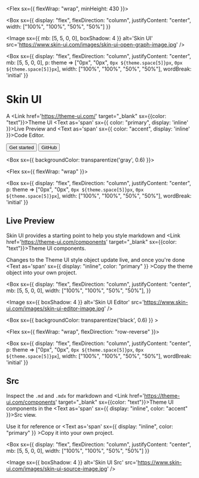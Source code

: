 

<Box>
  <Container>

  <Flex sx={{ flexWrap: "wrap", minHeight: 430 }}>

  <Box 
    sx={{ 
      display: "flex",
      flexDirection: "column",
      justifyContent: "center",
      width: ["100%", "100%", "50%", "50%"] 
    }}
  >
  
  <Image sx={{ mb: [5, 5, 0, 0], boxShadow: 4 }} alt='Skin UI' src='https://www.skin-ui.com/images/skin-ui-open-graph-image.jpg' />
  
  </Box>

  <Box
    sx={{
      display: "flex",
      flexDirection: "column",
      justifyContent: "center",
      mb: [5, 5, 0, 0],
      p: theme => ["0px", "0px", `0px ${theme.space[5]}px`, `0px ${theme.space[5]}px`],
      width: ["100%", "100%", "50%", "50%"],
      wordBreak: 'initial'
    }}
  >

  # Skin UI 

  A <Link href='https://theme-ui.com/' target="_blank" sx={{color: "text"}}>Theme UI</Link> <Text as='span' sx={{ color: "primary", display: 'inline' }}>Live Preview</Text> and <Text as='span' sx={{ color: "accent", display: 'inline' }}>Code Editor.</Text>

  <Flex>

  <Link href="/editor">
    <Button sx={{ mr:3 }} variant='secondary'>Get started</Button>
  </Link>

  <Link href="https://github.com/PaulieScanlon/skin-ui" target="_blank">
    <Button variant='ghost'>GitHub</Button>
  </Link>

  </Flex>

  </Box>

  </Flex>

  </Container>
</Box>

<Box sx={{ backgroundColor: transparentize('gray', 0.6) }}>

  <Container>

  <Flex sx={{ flexWrap: "wrap" }}>

  <Box 
    sx={{ 
      display: "flex",
      flexDirection: "column",
      justifyContent: "center",
      p: theme => ["0px", "0px", `0px ${theme.space[5]}px`, `0px ${theme.space[5]}px`],
      width: ["100%", "100%", "50%", "50%"],
      wordBreak: 'initial' 
    }}
  >

  ## Live Preview 

  Skin UI provides a starting point to help you style markdown and <Link href='https://theme-ui.com/components' target="_blank" sx={{color: "text"}}>Theme UI components</Link>.

  Changes to the Theme UI style object update live, and once you're done <Text as='span' sx={{ display: "inline", color: "primary" }} >Copy</Text> the theme object into your own project. 
  
  </Box>

  <Box
    sx={{
      display: "flex",
      flexDirection: "column",
      justifyContent: "center",
      mb: [5, 5, 0, 0],
      width: ["100%", "100%", "50%", "50%"],
    }}
  >

  <Image sx={{ boxShadow: 4 }} alt='Skin UI Editor' src='https://www.skin-ui.com/images/skin-ui-editor-image.jpg' />

  </Box>

  </Flex>


  </Container>

</Box>

<Box sx={{ backgroundColor: transparentize('black', 0.6) }} >
  <Container>

  <Flex sx={{ flexWrap: "wrap", flexDirection: "row-reverse" }}>

  <Box
    sx={{
      display: "flex",
      flexDirection: "column",
      justifyContent: "center",
      p: theme => ["0px", "0px", `0px ${theme.space[5]}px`, `0px ${theme.space[5]}px`],
      width: ["100%", "100%", "50%", "50%"],
      wordBreak: 'initial'
    }}
  >

  ## Src

  Inspect the `.md` and `.mdx` for markdown and <Link href='https://theme-ui.com/components' target="_blank" sx={{color: "text"}}>Theme UI components</Link> in the <Text as='span' sx={{ display: "inline", color: "accent" }}>Src</Text> view. 
  
  Use it for reference or <Text as='span' sx={{ display: "inline", color: "primary" }} >Copy</Text> it into your own project.

  </Box>

  <Box 
    sx={{ 
      display: "flex",
      flexDirection: "column",
      justifyContent: "center",
       mb: [5, 5, 0, 0],
      width: ["100%", "100%", "50%", "50%"] 
    }}
  >
  
  <Image sx={{ boxShadow: 4 }} alt='Skin UI Src' src='https://www.skin-ui.com/images/skin-ui-source-image.jpg' />
  
  </Box>

  </Flex>

  </Container>
</Box>
